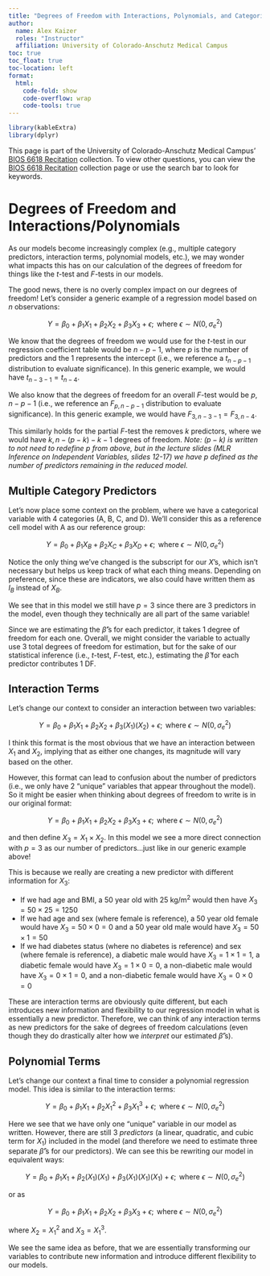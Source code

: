 ```yaml
---
title: "Degrees of Freedom with Interactions, Polynomials, and Categorical Variables"
author: 
  name: Alex Kaizer
  roles: "Instructor"
  affiliation: University of Colorado-Anschutz Medical Campus
toc: true
toc_float: true
toc-location: left
format:
  html:
    code-fold: show
    code-overflow: wrap 
    code-tools: true
---
```


```r
library(kableExtra)
library(dplyr)
```

This page is part of the University of Colorado-Anschutz Medical Campus' [BIOS 6618 Recitation](/recitation/index.qmd) collection. To view other questions, you can view the [BIOS 6618 Recitation](/recitation/index.qmd) collection page or use the search bar to look for keywords.


# Degrees of Freedom and Interactions/Polynomials

As our models become increasingly complex (e.g., multiple category predictors, interaction terms, polynomial models, etc.), we may wonder what impacts this has on our calculation of the degrees of freedom for things like the $t$-test and $F$-tests in our models.

The good news, there is no overly complex impact on our degrees of freedom! Let's consider a generic example of a regression model based on $n$ observations:

$$ Y = \beta_0 + \beta_1 X_1 + \beta_2 X_2 + \beta_3 X_3 + \epsilon; \text{ where } \epsilon \sim N(0,\sigma^{2}_{e})  $$

We know that the degrees of freedom we would use for the $t$-test in our regression coefficient table would be $n-p-1$, where $p$ is the number of predictors and the 1 represents the intercept (i.e., we reference a $t_{n-p-1}$ distribution to evaluate significance). In this generic example, we would have $t_{n-3-1} = t_{n-4}$.

We also know that the degrees of freedom for an overall $F$-test would be $p,n-p-1$ (i.e., we reference an $F_{p,n-p-1}$ distribution to evaluate significance). In this generic example, we would have $F_{3,n-3-1} = F_{3,n-4}$.

This similarly holds for the partial $F$-test the removes $k$ predictors, where we would have $k,n-(p-k)-k-1$ degrees of freedom. *Note: $(p-k)$ is written to not need to redefine $p$ from above, but in the lecture slides (MLR Inference on Independent Variables, slides 12-17) we have $p$ defined as the number of predictors remaining in the reduced model.*


## Multiple Category Predictors

Let's now place some context on the problem, where we have a categorical variable with 4 categories (A, B, C, and D). We'll consider this as a reference cell model with A as our reference group:

$$ Y = \beta_0 + \beta_1 X_B + \beta_2 X_C + \beta_3 X_D + \epsilon; \text{ where } \epsilon \sim N(0,\sigma^{2}_{e})  $$

Notice the only thing we've changed is the subscript for our $X$'s, which isn't necessary but helps us keep track of what each thing means. Depending on preference, since these are indicators, we also could have written them as $I_B$ instead of $X_B$.

We see that in this model we still have $p=3$ since there are 3 predictors in the model, even though they technically are all part of the same variable! 

Since we are estimating the $\hat{\beta}$'s for each predictor, it takes 1 degree of freedom for each one. Overall, we might consider the variable to actually use 3 total degrees of freedom for estimation, but for the sake of our statistical inference (i.e., $t$-test, $F$-test, etc.), estimating the $\hat{\beta}$ for each predictor contributes 1 DF.


## Interaction Terms

Let's change our context to consider an interaction between two variables:

$$ Y = \beta_0 + \beta_1 X_1 + \beta_2 X_2 + \beta_3 (X_1)(X_2) + \epsilon; \text{ where } \epsilon \sim N(0,\sigma^{2}_{e})  $$

I think this format is the most obvious that we have an interaction between $X_1$ and $X_2$, implying that as either one changes, its magnitude will vary based on the other. 

However, this format can lead to confusion about the number of predictors (i.e., we only have 2 "unique" variables that appear throughout the model). So it might be easier when thinking about degrees of freedom to write is in our original format: 

$$ Y = \beta_0 + \beta_1 X_1 + \beta_2 X_2 + \beta_3 X_3 + \epsilon; \text{ where } \epsilon \sim N(0,\sigma^{2}_{e})  $$

and then define $X_3 = X_1 \times X_2$. In this model we see a more direct connection with $p=3$ as our number of predictors...just like in our generic example above!

This is because we really are creating a new predictor with different information for $X_3$:

* If we had age and BMI, a 50 year old with 25 kg/m^2^ would then have $X_3=50 \times 25 = 1250$
* If we had age and sex (where female is reference), a 50 year old female would have $X_3 = 50 \times 0 = 0$ and a 50 year old male would have $X_3 = 50 \times 1 = 50$
* If we had diabetes status (where no diabetes is reference) and sex (where female is reference), a diabetic male would have $X_3 = 1 \times 1 = 1$, a diabetic female would have $X_3 = 1 \times 0 = 0$, a non-diabetic male would have $X_3 = 0 \times 1 = 0$, and a non-diabetic female would have $X_3 = 0 \times 0 = 0$

These are interaction terms are obviously quite different, but each introduces new information and flexibility to our regression model in what is essentially a new predictor. Therefore, we can think of any interaction terms as new predictors for the sake of degrees of freedom calculations (even though they do drastically alter how we *interpret* our estimated $\hat{\beta}$'s).


## Polynomial Terms

Let's change our context a final time to consider a polynomial regression model. This idea is similar to the interaction terms:

$$ Y = \beta_0 + \beta_1 X_1 + \beta_2 X_1^2 + \beta_3 X_1^3 + \epsilon; \text{ where } \epsilon \sim N(0,\sigma^{2}_{e})  $$

Here we see that we have only one "unique" variable in our model as written. However, there are still 3 *predictors* (a linear, quadratic, and cubic term for $X_1$) included in the model (and therefore we need to estimate three separate $\hat{\beta}$'s for our predictors). We can see this be rewriting our model in equivalent ways:

$$ Y = \beta_0 + \beta_1 X_1 + \beta_2 (X_1)(X_1) + \beta_3 (X_1)(X_1)(X_1) + \epsilon; \text{ where } \epsilon \sim N(0,\sigma^{2}_{e})  $$

or as 

$$ Y = \beta_0 + \beta_1 X_1 + \beta_2 X_2 + \beta_3 X_3 + \epsilon; \text{ where } \epsilon \sim N(0,\sigma^{2}_{e})  $$

where $X_2 = X_1^2$ and $X_3 = X_1^3$.

We see the same idea as before, that we are essentially transforming our variables to contribute new information and introduce different flexibility to our models.



